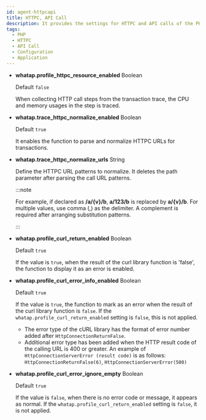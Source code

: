 ```yaml
---
id: agent-httpcapi
title: HTTPC, API Call
description: It provides the settings for HTTPC and API calls of the PHP agent.
tags:
  - PHP
  - HTTPC
  - API Call
  - Configuration
  - Application
---
```


-   **whatap.profile_httpc_resource_enabled** <span class='type'>Boolean</span>

    Default `false`

    When collecting HTTP call steps from the transaction trace, the CPU and memory usages in the step is traced.

-   **whatap.trace_httpc_normalize_enabled** <span class='type'>Boolean</span>

    Default `true`

    It enables the function to parse and normalize HTTPC URLs for transactions.

-   **whatap.trace_httpc_normalize_urls** <span class='type'>String</span>

    Define the HTTPC URL patterns to normalize. It deletes the path parameter after parsing the call URL patterns.

    :::note

    For example, if declared as **/a/{v}/b**, **a/123/b** is replaced by **a/{v}/b**. For multiple values, use comma (,) as the delimiter. A complement is required after arranging substitution patterns.

    :::

-   **whatap.profile_curl_return_enabled** <span class='type'>Boolean</span>

    Default `true`

    If the value is `true`, when the result of the curl library function is 'false', the function to display it as an error is enabled.

-   **whatap.profile_curl_error_info_enabled** <span class='type'>Boolean</span>

    Default `true`

    If the value is `true`, the function to mark as an error when the result of the curl library function is `false`. If the `whatap.profile_curl_return_enabled` setting is `false`, this is not applied.

    -   The error type of the cURL library has the format of error number added after `HttpConnectionReturnFalse`.
    -   Additional error type has been added when the HTTP result code of the calling URL is 400 or greater. An example of `HttpConnectionServerError (result code)` is as follows: `HttpConnectionReturnFalse(6)`, `HttpConnectionServerError(500)`

-   **whatap.profile_curl_error_ignore_empty** <span class='type'>Boolean</span>

    Default `true`

    If the value is `false`, when there is no error code or message, it appears as normal. If the `whatap.profile_curl_return_enabled` setting is `false`, it is not applied. 

